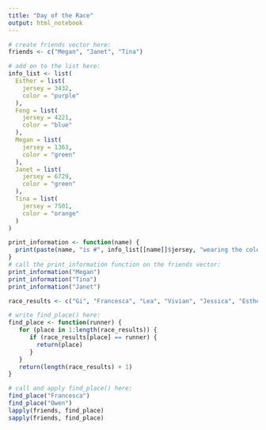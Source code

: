 ```yaml
---
title: "Day of the Race"
output: html_notebook
---
```


```r
# create friends vector here:
friends <- c("Megan", "Janet", "Tina")
```

```r
# add on to the list here:
info_list <- list(
  Esther = list(
    jersey = 3432,
    color = "purple"
  ),
  Feng = list(
    jersey = 4221,
    color = "blue"
  ),
  Megan = list(
    jersey = 1363,
    color = "green"
  ),
  Janet = list(
    jersey = 6729,
    color = "green"
  ),
  Tina = list(
    jersey = 7501,
    color = "orange"
  )
)
```

```r
print_information <- function(name) {
  print(paste(name, "is #", info_list[[name]]$jersey, "wearing the color", info_list[[name]]$color))
}
# call the print_information function on the friends vector:
print_information("Megan")
print_information("Tina")
print_information("Janet")
```

```r
race_results <- c("Gi", "Francesca", "Lea", "Vivian", "Jessica", "Esther", "Mary", "Yasmina", "Megan", "Janet", "Tiffany", "Kishan", "Feng", "Z", "Tina")
```

```r
# write find_place() here:
find_place <- function(runner) {
   for (place in 1:length(race_results)) {
      if (race_results[place] == runner) {
        return(place)
      }
   }
   return(length(race_results) + 1)
}
```


```r
# call and apply find_place() here:
find_place("Francesca")
find_place("Owen")
lapply(friends, find_place)
sapply(friends, find_place)
```